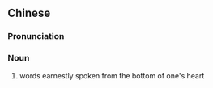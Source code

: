 {{also|衷肠}}
==Chinese==
{{zh-forms|s=衷肠}}

===Pronunciation===
{{zh-pron
|m=zhōngcháng
|c=cung1 coeng4
|mn=qz,xm:thiong-tiông/zz:thiong-chhiâng/qz,xm:tiong-tiông
|cat=n
}}

===Noun===
{{zh-noun}}

# words earnestly spoken from the bottom of one's heart